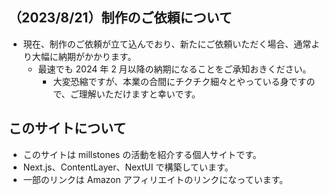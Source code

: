 ## （2023/8/21）制作のご依頼について

- 現在、制作のご依頼が立て込んでおり、新たにご依頼いただく場合、通常より大幅に納期がかかります。
  - 最速でも 2024 年 2 月以降の納期になることをご承知おきください。
    - 大変恐縮ですが、本業の合間にチクチク細々とやっている身ですので、ご理解いただけますと幸いです。

## このサイトについて

- このサイトは millstones の活動を紹介する個人サイトです。
- Next.js、ContentLayer、NextUI で構築しています。
- 一部のリンクは Amazon アフィリエイトのリンクになっています。
